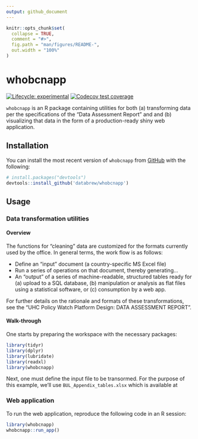 ```yaml
---
output: github_document
---
```


<!-- README.md is generated from README.Rmd. Please edit that file -->

```r
knitr::opts_chunk$set(
  collapse = TRUE,
  comment = "#>",
  fig.path = "man/figures/README-",
  out.width = "100%"
)
```

# whobcnapp

<!-- badges: start -->
[![Lifecycle: experimental](https://img.shields.io/badge/lifecycle-experimental-orange.svg)](https://lifecycle.r-lib.org/articles/stages.html#experimental)
[![Codecov test coverage](https://codecov.io/gh/databrew/whobcn/branch/main/graph/badge.svg)](https://codecov.io/gh/databrew/whobcn?branch=main)
<!-- badges: end -->

`whobcnapp` is an R package containing utilities for both (a) transforming data per the specifications of the "Data Assessment Report" and and (b) visualizing that data in the form of a production-ready shiny web application.

## Installation

You can install the most recent version of `whobcnapp` from [GitHub](https://github.com/) with the following:

``` r
# install.packages("devtools")
devtools::install_github('databrew/whobcnapp')
```

## Usage

### Data transformation utilities

#### Overview

The functions for "cleaning" data are customized for the formats currently used by the office. In general terms, the work flow is as follows:

- Define an "input" document (a country-specific MS Excel file)
- Run a series of operations on that document, thereby generating...
- An "output" of a series of machine-readable, structured tables ready for (a) upload to a SQL database, (b) manipulation or analysis as flat files using a statistical software, or (c) consumption by a web app.

For further details on the rationale and formats of these transformations, see the "UHC Policy Watch Platform Design: DATA ASSESSMENT REPORT".

#### Walk-through

One starts by preparing the workspace with the necessary packages:

```r
library(tidyr)
library(dplyr)
library(lubridate)
library(readxl)
library(whobcnapp)
```

Next, one must define the input file to be transormed. For the purpose of this example, we'll use `BUL_Appendix_tables.xlsx` which is available at

### Web application

To run the web application, reproduce the following code in an R session:

```r
library(whobcnapp)
whobcnapp::run_app()
```